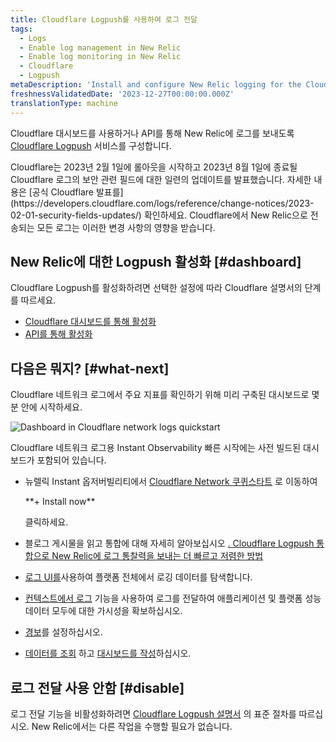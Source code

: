 ```yaml
---
title: Cloudflare Logpush를 사용하여 로그 전달
tags:
  - Logs
  - Enable log management in New Relic
  - Enable log monitoring in New Relic
  - Cloudflare
  - Logpush
metaDescription: 'Install and configure New Relic logging for the Cloudflare Logpush service, so you can use enhanced log management capabilities.'
freshnessValidatedDate: '2023-12-27T00:00:00.000Z'
translationType: machine
---
```


Cloudflare 대시보드를 사용하거나 API를 통해 New Relic에 로그를 보내도록 [Cloudflare Logpush](https://developers.cloudflare.com/logs/get-started/enable-destinations/new-relic/) 서비스를 구성합니다.

<Callout variant="important">
  Cloudflare는 2023년 2월 1일에 롤아웃을 시작하고 2023년 8월 1일에 종료될 Cloudflare 로그의 보안 관련 필드에 대한 일련의 업데이트를 발표했습니다. 자세한 내용은 [공식 Cloudflare 발표를](https://developers.cloudflare.com/logs/reference/change-notices/2023-02-01-security-fields-updates/) 확인하세요. Cloudflare에서 New Relic으로 전송되는 모든 로그는 이러한 변경 사항의 영향을 받습니다.
</Callout>

## New Relic에 대한 Logpush 활성화 [#dashboard]

Cloudflare Logpush를 활성화하려면 선택한 설정에 따라 Cloudflare 설명서의 단계를 따르세요.

* [Cloudflare 대시보드를 통해 활성화](https://developers.cloudflare.com/logs/get-started/enable-destinations/new-relic/#manage-via-the-cloudflare-dashboard)
* [API를 통해 활성화](https://developers.cloudflare.com/logs/get-started/enable-destinations/new-relic/#manage-via-api)

## 다음은 뭐지? [#what-next]

Cloudflare 네트워크 로그에서 주요 지표를 확인하기 위해 미리 구축된 대시보드로 몇 분 안에 시작하세요.

<img
  title="Dashboard in Cloudflare network logs quickstart"
  alt="Dashboard in Cloudflare network logs quickstart"
  src="/images/logs_screenshot-full_Cloudflare-logs-dashboard.webp"
/>

<figcaption>
  Cloudflare 네트워크 로그용 Instant Observability 빠른 시작에는 사전 빌드된 대시보드가 포함되어 있습니다.
</figcaption>

* 뉴렐릭 Instant 옵저버빌리티에서 [Cloudflare Network 쿠퀴스타트](https://newrelic.com/instant-observability/cloudflare/fc2bb0ac-6622-43c6-8c1f-6a4c26ab5434) 로 이동하여

  <DNT>
    **+ Install now**
  </DNT>

  클릭하세요.

* 블로그 게시물을 읽고 통합에 대해 자세히 알아보십시오 [. Cloudflare Logpush 통합으로 New Relic에 로그 통찰력을 보내는 더 빠르고 저렴한 방법](https://newrelic.com/blog/how-to-relic/cloudflare-log-integration)

* [로그 UI를](/docs/logs/log-management/ui-data/use-logs-ui/)사용하여 플랫폼 전체에서 로깅 데이터를 탐색합니다.

* [컨텍스트에서 로그](/docs/logs/enable-log-management-new-relic/configure-logs-context/configure-logs-context-apm-agents/) 기능을 사용하여 로그를 전달하여 애플리케이션 및 플랫폼 성능 데이터 모두에 대한 가시성을 확보하십시오.

* [경보](/docs/alerts-applied-intelligence/new-relic-alerts/alert-conditions/create-alert-conditions/)를 설정하십시오.

* [데이터를 조회](/docs/query-your-data/explore-query-data/get-started/introduction-querying-new-relic-data/) 하고 [대시보드를 작성](/docs/query-your-data/explore-query-data/dashboards/introduction-dashboards/)하십시오.

## 로그 전달 사용 안함 [#disable]

로그 전달 기능을 비활성화하려면 [Cloudflare Logpush 설명서](https://developers.cloudflare.com/logs/faq/) 의 표준 절차를 따르십시오. New Relic에서는 다른 작업을 수행할 필요가 없습니다.
